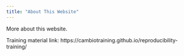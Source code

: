 ```yaml
---
title: "About This Website"
---
```


More about this website.

Training material link:
    https://cambiotraining.github.io/reproducibility-training/